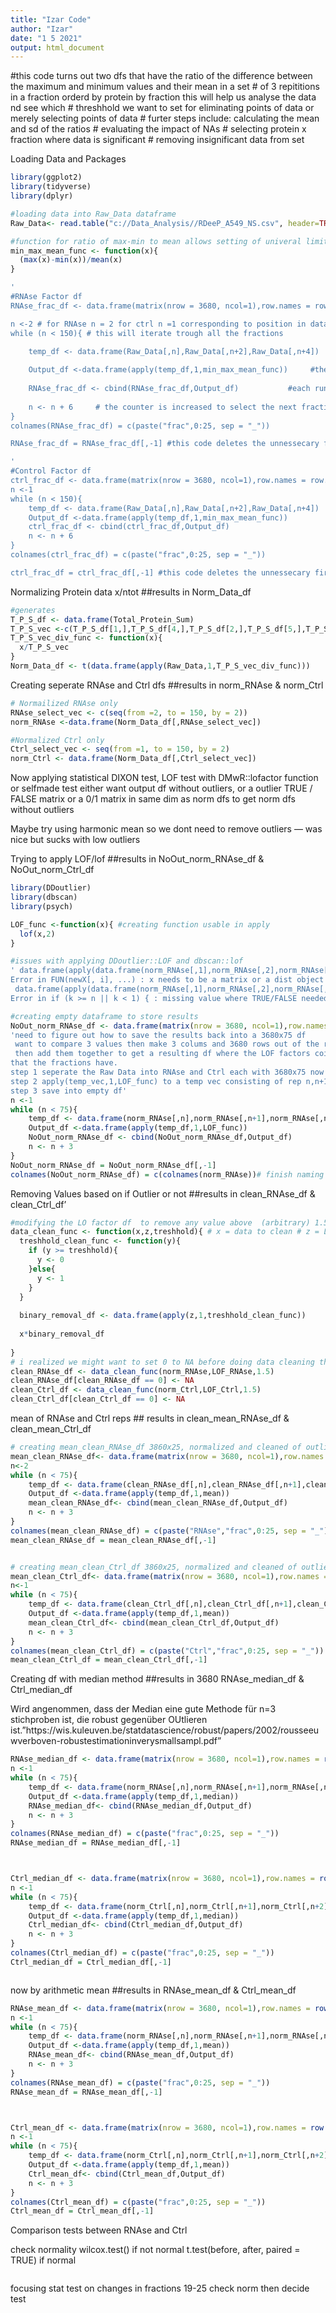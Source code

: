 ```yaml
---
title: "Izar Code"
author: "Izar"
date: "1 5 2021"
output: html_document
---
```


#this code turns out two dfs that have the ratio of the difference between the maximum and minimum values and their mean in a set
# of 3 repititions in a fraction orderd by protein by fraction this will help us analyse the data nd see which
# threshhold we want to set for eliminating points of data or merely selecting points of data
# furter steps include: calculating the mean and sd of the ratios
#                       evaluating the impact of NAs
#                       selecting protein x fraction where data is significant
#                       removing insignificant data from set

Loading Data and Packages

```r
library(ggplot2)
library(tidyverse)
library(dplyr)

#loading data into Raw_Data dataframe
Raw_Data<- read.table("c://Data_Analysis//RDeeP_A549_NS.csv", header=TRUE, row.names=1, sep = ";")

#function for ratio of max-min to mean allows setting of univeral limit
min_max_mean_func <- function(x){
  (max(x)-min(x))/mean(x)
}
```

```r
'
#RNAse Factor df         
RNAse_frac_df <- data.frame(matrix(nrow = 3680, ncol=1),row.names = row.names(Raw_Data)) #creating a dataframe to save results too

n <-2 # for RNAse n = 2 for ctrl n =1 corresponding to position in dataframe
while (n < 150){ # this will iterate trough all the fractions

    temp_df <- data.frame(Raw_Data[,n],Raw_Data[,n+2],Raw_Data[,n+4])  # a temporary df for sotring the 3 reps of each fraction
    
    Output_df <-data.frame(apply(temp_df,1,min_max_mean_func))     #the function for comparing (max-min)/mean is applied across the rows apply(...,1,..) for rows 2 for cols
    
    RNAse_frac_df <- cbind(RNAse_frac_df,Output_df)           #each run through adds a colum to RNAse_frac_df, we end with 26 cols
    
    n <- n + 6     # the counter is increased to select the next fraction
}
colnames(RNAse_frac_df) = c(paste("frac",0:25, sep = "_"))

RNAse_frac_df = RNAse_frac_df[,-1] #this code deletes the unnessecary first null colum
```

```r
'
#Control Factor df
ctrl_frac_df <- data.frame(matrix(nrow = 3680, ncol=1),row.names = row.names(Raw_Data))
n <-1
while (n < 150){
    temp_df <- data.frame(Raw_Data[,n],Raw_Data[,n+2],Raw_Data[,n+4]) 
    Output_df <-data.frame(apply(temp_df,1,min_max_mean_func))
    ctrl_frac_df <- cbind(ctrl_frac_df,Output_df)
    n <- n + 6
}
colnames(ctrl_frac_df) = c(paste("frac",0:25, sep = "_"))

ctrl_frac_df = ctrl_frac_df[,-1] #this code deletes the unnessecary first null colum
```


Normalizing Protein data x/ntot   ##results in Norm_Data_df
```r
#generates 
T_P_S_df <- data.frame(Total_Protein_Sum)
T_P_S_vec <-c(T_P_S_df[1,],T_P_S_df[4,],T_P_S_df[2,],T_P_S_df[5,],T_P_S_df[3,],T_P_S_df[6,])
T_P_S_vec_div_func <- function(x){
  x/T_P_S_vec
}
Norm_Data_df <- t(data.frame(apply(Raw_Data,1,T_P_S_vec_div_func)))


```

Creating seperate RNAse and Ctrl dfs    ##results in norm_RNAse & norm_Ctrl
```r
# Normailized RNAse only
RNAse_select_vec <- c(seq(from =2, to = 150, by = 2))
norm_RNAse <-data.frame(Norm_Data_df[,RNAse_select_vec])

#Normalized Ctrl only
Ctrl_select_vec <- seq(from =1, to = 150, by = 2)
norm_Ctrl <- data.frame(Norm_Data_df[,Ctrl_select_vec])
```

Now applying statistical
DIXON test, LOF test with DMwR::lofactor function or selfmade test
either want output df without outliers, or a outlier TRUE / FALSE matrix or a 0/1 matrix in same dim as norm dfs to get norm dfs without outliers


Maybe try using harmonic mean so we dont need to remove outliers --- was nice but sucks with low outliers

Trying to apply LOF/lof   ##results in NoOut_norm_RNAse_df & NoOut_norm_Ctrl_df
```r
library(DDoutlier)
library(dbscan)
library(psych)

LOF_func <-function(x){ #creating function usable in apply
  lof(x,2)
}

#issues with applying DDoutlier::LOF and dbscan::lof 
' data.frame(apply(data.frame(norm_RNAse[,1],norm_RNAse[,2],norm_RNAse[,3]),1,lof))
Error in FUN(newX[, i], ...) : x needs to be a matrix or a dist object!
 data.frame(apply(data.frame(norm_RNAse[,1],norm_RNAse[,2],norm_RNAse[,3]),1,LOF))
Error in if (k >= n || k < 1) { : missing value where TRUE/FALSE needed'

#creating empty dataframe to store results
NoOut_norm_RNAse_df <- data.frame(matrix(nrow = 3680, ncol=1),row.names = row.names(Raw_Data))
'need to figure out how to save the results back into a 3680x75 df
 want to compare 3 values then make 3 colums and 3680 rows out of the resulting LOF vector
 then add them together to get a resulting df where the LOF factors coincide with the vaules
that the fractions have.
step 1 seperate the Raw Data into RNAse and Ctrl each with 3680x75 now we have rep 1,2,3 next to each other
step 2 apply(temp_vec,1,LOF_func) to a temp vec consisting of rep n,n+1,n+2
step 3 save into empty df'
n <-1
while (n < 75){
    temp_df <- data.frame(norm_RNAse[,n],norm_RNAse[,n+1],norm_RNAse[,n+2])
    Output_df <-data.frame(apply(temp_df,1,LOF_func))
    NoOut_norm_RNAse_df <- cbind(NoOut_norm_RNAse_df,Output_df)
    n <- n + 3
}
NoOut_norm_RNAse_df = NoOut_norm_RNAse_df[,-1]
colnames(NoOut_norm_RNAse_df) = c(colnames(norm_RNAse))# finish naming later


```


Removing Values based on if Outlier or not ##results in clean_RNAse_df & clean_Ctrl_df'
```r
#modifying the LO factor df  to remove any value above  (arbitrary) 1.5, setting all values < 1.5 = 1 and all values >1.5 = 0
data_clean_func <- function(x,z,treshhold){ # x = data to clean # z = LOF output df RNASe or Ctrl #threshhold can be played around with for signifacance of data
  treshhold_clean_func <- function(y){
    if (y >= treshhold){
      y <- 0
    }else{
      y <- 1
    }
  }
  
  binary_removal_df <- data.frame(apply(z,1,treshhold_clean_func))
  
  x*binary_removal_df
  
}
# i realized we might want to set 0 to NA before doing data cleaning think about it later
clean_RNAse_df <- data_clean_func(norm_RNAse,LOF_RNAse,1.5)
clean_RNAse_df[clean_RNAse_df == 0] <- NA
clean_Ctrl_df <- data_clean_func(norm_Ctrl,LOF_Ctrl,1.5)
clean_Ctrl_df[clean_Ctrl_df == 0] <- NA


```


mean of RNAse and Ctrl reps  ## results in clean_mean_RNAse_df & clean_mean_Ctrl_df
```r
# creating mean_clean_RNAse_df 3860x25, normalized and cleaned of outlieres
mean_clean_RNAse_df<- data.frame(matrix(nrow = 3680, ncol=1),row.names = row.names(Raw_Data))
n<-2
while (n < 75){
    temp_df <- data.frame(clean_RNAse_df[,n],clean_RNAse_df[,n+1],clean_RNAse_df[,n+2])
    Output_df <-data.frame(apply(temp_df,1,mean))
    mean_clean_RNAse_df<- cbind(mean_clean_RNAse_df,Output_df)
    n <- n + 3
}
colnames(mean_clean_RNAse_df) = c(paste("RNAse","frac",0:25, sep = "_"))
mean_clean_RNAse_df = mean_clean_RNAse_df[,-1]


# creating mean_clean_Ctrl_df 3860x25, normalized and cleaned of outlieres
mean_clean_Ctrl_df<- data.frame(matrix(nrow = 3680, ncol=1),row.names = row.names(Raw_Data))
n<-1
while (n < 75){
    temp_df <- data.frame(clean_Ctrl_df[,n],clean_Ctrl_df[,n+1],clean_Ctrl_df[,n+2])
    Output_df <-data.frame(apply(temp_df,1,mean))
    mean_clean_Ctrl_df<- cbind(mean_clean_Ctrl_df,Output_df)
    n <- n + 3
}
colnames(mean_clean_Ctrl_df) = c(paste("Ctrl","frac",0:25, sep = "_"))
mean_clean_Ctrl_df = mean_clean_Ctrl_df[,-1]
```

Creating df with median method ##results in 3680 RNAse_median_df & Ctrl_median_df

Wird angenommen, dass der Median eine gute Methode für n=3 stichproben ist, die robust gegenüber OUtlieren ist."https://wis.kuleuven.be/statdatascience/robust/papers/2002/rousseeuwverboven-robustestimationinverysmallsampl.pdf"

```r
RNAse_median_df <- data.frame(matrix(nrow = 3680, ncol=1),row.names = row.names(Raw_Data))
n <-1
while (n < 75){
    temp_df <- data.frame(norm_RNAse[,n],norm_RNAse[,n+1],norm_RNAse[,n+2])
    Output_df <-data.frame(apply(temp_df,1,median))
    RNAse_median_df<- cbind(RNAse_median_df,Output_df)
    n <- n + 3
}
colnames(RNAse_median_df) = c(paste("frac",0:25, sep = "_"))
RNAse_median_df = RNAse_median_df[,-1]



Ctrl_median_df <- data.frame(matrix(nrow = 3680, ncol=1),row.names = row.names(Raw_Data))
n <-1
while (n < 75){
    temp_df <- data.frame(norm_Ctrl[,n],norm_Ctrl[,n+1],norm_Ctrl[,n+2])
    Output_df <-data.frame(apply(temp_df,1,median))
    Ctrl_median_df<- cbind(Ctrl_median_df,Output_df)
    n <- n + 3
}
colnames(Ctrl_median_df) = c(paste("frac",0:25, sep = "_"))
Ctrl_median_df = Ctrl_median_df[,-1]



```

now by arithmetic mean ##results in RNAse_mean_df & Ctrl_mean_df
```r
RNAse_mean_df <- data.frame(matrix(nrow = 3680, ncol=1),row.names = row.names(Raw_Data))
n <-1
while (n < 75){
    temp_df <- data.frame(norm_RNAse[,n],norm_RNAse[,n+1],norm_RNAse[,n+2])
    Output_df <-data.frame(apply(temp_df,1,mean))
    RNAse_mean_df<- cbind(RNAse_mean_df,Output_df)
    n <- n + 3
}
colnames(RNAse_mean_df) = c(paste("frac",0:25, sep = "_"))
RNAse_mean_df = RNAse_mean_df[,-1]



Ctrl_mean_df <- data.frame(matrix(nrow = 3680, ncol=1),row.names = row.names(Raw_Data))
n <-1
while (n < 75){
    temp_df <- data.frame(norm_Ctrl[,n],norm_Ctrl[,n+1],norm_Ctrl[,n+2])
    Output_df <-data.frame(apply(temp_df,1,mean))
    Ctrl_mean_df<- cbind(Ctrl_mean_df,Output_df)
    n <- n + 3
}
colnames(Ctrl_mean_df) = c(paste("frac",0:25, sep = "_"))
Ctrl_mean_df = Ctrl_mean_df[,-1]
```


Comparison tests between RNAse and Ctrl

check normality 
wilcox.test() if not normal
t.test(before, after, paired = TRUE) if normal
```r



```


focusing stat test on changes in fractions 19-25
check norm then decide test 
```r


```



